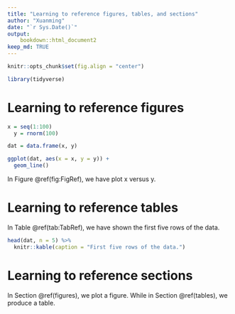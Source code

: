 ```yaml
---
title: "Learning to reference figures, tables, and sections"
author: "Xuanming"
date: "`r Sys.Date()`"
output: 
    bookdown::html_document2
keep_md: TRUE
---
```

```r
knitr::opts_chunk$set(fig.align = "center")
```

```r
library(tidyverse)
```

# Learning to reference figures {#figures}

```r
x = seq(1:100)
  y = rnorm(100)

dat = data.frame(x, y)

ggplot(dat, aes(x = x, y = y)) + 
  geom_line()
```

In Figure \@ref(fig:FigRef), we have plot x versus y.

# Learning to reference tables {#tables}

In Table \@ref(tab:TabRef), we have shown the first five rows of the data.
```r
head(dat, n = 5) %>%
  knitr::kable(caption = "First five rows of the data.")
```

# Learning to reference sections

In Section \@ref(figures), we plot a figure. While in Section \@ref(tables), we produce a table.